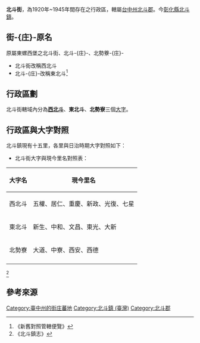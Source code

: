 '''北斗街'''，為1920年~1945年間存在之行政區，轄屬[[臺中州|台中州]][[北斗郡|北斗郡]]。今[[彰化縣|彰化縣]][[北斗鎮_(台灣)|北斗鎮]]。

==街-{庄}-原名==
原屬東螺西堡之北斗街、北斗-{庄}-、北勢藔-{庄}-
*北斗街改稱西北斗
*北斗-{庄}-改稱東北斗<ref>《新舊對照管轄便覽》</ref>

==行政區劃==
北斗街轄域內分為'''[[西北斗|西北斗]]'''、'''東北斗'''、'''北勢寮'''三個[[大字_(行政區劃)|大字]]。

==行政區與大字對照==
北斗鎮現有十五里，各里與日治時期大字對照如下：
*北斗街大字與現今里名對照表：
{| class="wikitable"
!大字名
!現今里名
|-
|西北斗
|五權、居仁、重慶、新政、光復、七星
|-
|東北斗
|新生、中和、文昌、東光、大新
|-
|北勢寮
|大道、中寮、西安、西德
|-
|}<ref>《北斗鎮志》</ref>
 
== 參考來源 ==
{{reflist}}
{{台中州}}

[[Category:臺中州的街庄蕃地|Category:臺中州的街庄蕃地]]
[[Category:北斗鎮_(臺灣)|Category:北斗鎮 (臺灣)]]
[[Category:北斗郡|Category:北斗郡]]